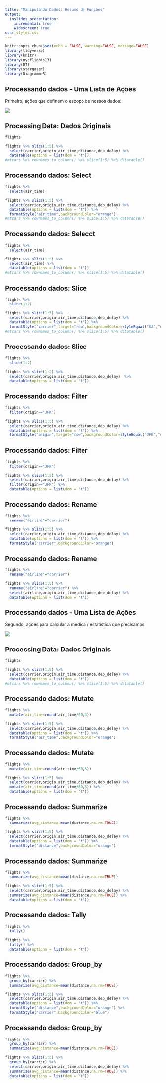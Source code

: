 ```yaml
---
title: "Manipulando Dados: Resumo de Funções"
output: 
  ioslides_presentation:
    incremental: true
    widescreen: true
css: styles.css
---
```


```r
knitr::opts_chunk$set(echo = FALSE, warning=FALSE, message=FALSE)
library(tidyverse)
library(knitr)
library(nycflights13)
library(DT)
library(stargazer)
library(DiagrammeR)
```

## Processando dados - Uma Lista de Ações

Primeiro, ações que definem o escopo de nossos dados:

![](Scope_Verbs.png)

## Processing Data: Dados Originais

```r
flights
```

```r
flights %>% slice(1:5) %>% 
  select(carrier,origin,air_time,distance,dep_delay) %>% 
  datatable(options = list(dom = 't')) 
#mtcars %>% rownames_to_column() %>% slice(1:5) %>% datatable()

```

## Processando dados: Select

```r
flights %>% 
  select(air_time) 
```

```r
flights %>% slice(1:5) %>% 
  select(carrier,origin,air_time,distance,dep_delay) %>% 
  datatable(options = list(dom = 't')) %>% 
  formatStyle("air_time",backgroundColor="orange")
#mtcars %>% rownames_to_column() %>% slice(1:5) %>% datatable()

```

## Processando dados: Selecct

```r
flights %>% 
  select(air_time) 
```

```r
flights %>% slice(1:5) %>% 
  select(air_time) %>% 
  datatable(options = list(dom = 't'))
#mtcars %>% rownames_to_column() %>% slice(1:5) %>% datatable()

```


## Processando dados: Slice

```r
flights %>% 
  slice(1:2)
```

```r
flights %>% slice(1:5) %>% 
  select(carrier,origin,air_time,distance,dep_delay) %>% 
  datatable(options = list(dom = 't')) %>% 
  formatStyle("carrier",target="row",backgroundColor=styleEqual("UA","orange"))
#mtcars %>% rownames_to_column() %>% slice(1:5) %>% datatable()

```

## Processando dados: Slice

```r
flights %>% 
  slice(1:2)
```

```r
flights %>% slice(1:2) %>% 
  select(carrier,origin,air_time,distance,dep_delay)  %>% 
  datatable(options = list(dom = 't')) 
```


## Processando dados: Filter

```r
flights %>% 
  filter(origin=="JFK")
```

```r
flights %>% slice(1:5) %>% 
  select(carrier,origin,air_time,distance,dep_delay) %>% 
  datatable(options = list(dom = 't')) %>% 
  formatStyle("origin",target="row",backgroundColor=styleEqual("JFK","orange"))
```

## Processando dados: Filter

```r
flights %>% 
  filter(origin=="JFK")
```

```r
flights %>% slice(1:5) %>% 
  select(carrier,origin,air_time,distance,dep_delay) %>% 
  filter(origin=="JFK") %>% 
  datatable(options = list(dom = 't')) 
```


## Processando dados: Rename

```r
flights %>% 
  rename("airline"="carrier")
```

```r
flights %>% slice(1:5) %>% 
  select(carrier,origin,air_time,distance,dep_delay) %>% 
  datatable(options = list(dom = 't')) %>% 
  formatStyle("carrier",backgroundColor="orange")
```

## Processando dados: Rename

```r
flights %>% 
  rename("airline"="carrier")
```

```r
flights %>% slice(1:5) %>% 
  rename("airline"="carrier") %>%
  select(airline,origin,air_time,distance,dep_delay) %>% 
  datatable(options = list(dom = 't')) 
```

## Processando dados - Uma Lista de Ações

Segundo, ações para calcular a medida / estatística que precisamos

![](Calc_Verbs.png)

## Processing Data: Dados Originais

```r
flights
```

```r
flights %>% slice(1:5) %>% 
  select(carrier,origin,air_time,distance,dep_delay) %>% 
  datatable(options = list(dom = 't')) 
#mtcars %>% rownames_to_column() %>% slice(1:5) %>% datatable()

```

## Processando dados: Mutate

```r
flights %>% 
  mutate(air_time=round(air_time/60,3))
```

```r
flights %>% slice(1:5) %>% 
  select(carrier,origin,air_time,distance,dep_delay) %>% 
  datatable(options = list(dom = 't')) %>% 
  formatStyle("air_time",backgroundColor="orange")
```

## Processando dados: Mutate

```r
flights %>% 
  mutate(air_time=round(air_time/60,3))
```

```r
flights %>% slice(1:5) %>% 
  select(carrier,origin,air_time,distance,dep_delay) %>% 
  mutate(air_time=round(air_time/60,3)) %>% 
  datatable(options = list(dom = 't')) 
```

## Processando dados: Summarize

```r
flights %>% 
  summarize(avg_distance=mean(distance,na.rm=TRUE))
```

```r
flights %>% slice(1:5) %>% 
  select(carrier,origin,air_time,distance,dep_delay) %>% 
  datatable(options = list(dom = 't')) %>% 
  formatStyle("distance",backgroundColor="orange")
```

## Processando dados: Summarize

```r
flights %>% 
  summarize(avg_distance=mean(distance,na.rm=TRUE))
```

```r
flights %>% slice(1:5) %>% 
  select(carrier,origin,air_time,distance,dep_delay) %>% 
  summarize(avg_distance=mean(distance,na.rm=TRUE)) %>% 
  datatable(options = list(dom = 't')) 
```

## Processando dados: Tally

```r
flights %>% 
  tally()
```

```r
flights %>% 
  tally() %>% 
  datatable(options = list(dom = 't'))
```

## Processando dados: Group_by

```r
flights %>% 
  group_by(carrier) %>%
  summarize(avg_distance=mean(distance,na.rm=TRUE))
```

```r
flights %>% slice(1:5) %>% 
  select(carrier,origin,air_time,distance,dep_delay) %>% 
  datatable(options = list(dom = 't')) %>% 
  formatStyle("distance",backgroundColor="orange") %>% 
  formatStyle("carrier",backgroundColor="blue")
```

## Processando dados: Group_by

```r
flights %>% 
  group_by(carrier) %>%
  summarize(avg_distance=mean(distance,na.rm=TRUE))
```

```r
flights %>% slice(1:5) %>% 
  group_by(carrier) %>%
  select(carrier,origin,air_time,distance,dep_delay) %>% 
  summarize(avg_distance=mean(distance,na.rm=TRUE)) %>% 
  datatable(options = list(dom = 't')) 
```

